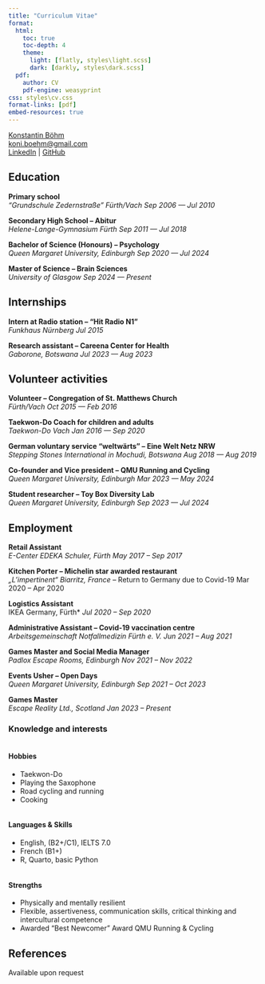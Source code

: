 ```yaml
---
title: "Curriculum Vitae"
format:
  html:
    toc: true
    toc-depth: 4
    theme:
      light: [flatly, styles\light.scss]
      dark: [darkly, styles\dark.scss]
  pdf:
    author: CV
    pdf-engine: weasyprint
css: styles\cv.css
format-links: [pdf]
embed-resources: true
---
```


::: {.print-only}
[Konstantin Böhm](https://konstantindab.github.io/website/) <br>
[koni.boehm@gmail.com](mailto:koni.boehm@gmail.com) <br>
[LinkedIn](https://www.linkedin.com/in/konstantindb/) | [GitHub](https://github.com/konstantindab)
:::

## Education

**Primary school** <br> *“Grundschule Zedernstraße” Fürth/Vach* [*Sep 2006 --- Jul 2010*]{.cvdate}

**Secondary High School -- Abitur** <br> *Helene-Lange-Gymnasium Fürth* [*Sep 2011 --- Jul 2018*]{.cvdate}

**Bachelor of Science (Honours) -- Psychology** <br> *Queen Margaret University, Edinburgh* [*Sep 2020 --- Jul 2024*]{.cvdate}

**Master of Science -- Brain Sciences** <br> *University of Glasgow* [*Sep 2024 --- Present*]{.cvdate}

## Internships

**Intern at Radio station -- “Hit Radio N1”**<br> *Funkhaus Nürnberg* [*Jul 2015*]{.cvdate}

**Research assistant -- Careena Center for Health**<br> *Gaborone, Botswana* [*Jul 2023 --- Aug 2023*]{.cvdate}

## Volunteer activities

**Volunteer -- Congregation of St. Matthews Church**<br> *Fürth/Vach* [*Oct 2015 --- Feb 2016*]{.cvdate}

**Taekwon-Do Coach for children and adults**<br> *Taekwon-Do Vach* [*Jan 2016 --- Sep 2020*]{.cvdate}

**German voluntary service “weltwärts” -- Eine Welt Netz NRW**<br> *Stepping Stones International in Mochudi, Botswana* [*Aug 2018 --- Aug 2019*]{.cvdate}

**Co-founder and Vice president -- QMU Running and Cycling**<br> *Queen Margaret University, Edinburgh* [*Mar 2023 --- May 2024*]{.cvdate}

**Student researcher -- Toy Box Diversity Lab**<br> *Queen Margaret University, Edinburgh* [*Sep 2023 --- Jul 2024*]{.cvdate}


## Employment {style="page-break-before: always"}


**Retail Assistant**<br> *E-Center EDEKA Schuler, Fürth* [*May 2017 -- Sep 2017*]{.cvdate}

**Kitchen Porter -- Michelin star awarded restaurant**<br> *„L’impertinent“ Biarritz, France* -- Return to Germany due to Covid-19 [Mar 2020 -- Apr 2020]{.cvdate}

**Logistics Assistant**<br>IKEA Germany, Fürth* [*Jul 2020 -- Sep 2020*]{.cvdate}

**Administrative Assistant -- Covid-19 vaccination centre**<br> *Arbeitsgemeinschaft Notfallmedizin Fürth e. V.* [*Jun 2021 -- Aug 2021*]{.cvdate}

**Games Master and Social Media Manager**<br>*Padlox Escape Rooms, Edinburgh* [*Nov 2021 -- Nov 2022*]{.cvdate}

**Events Usher -- Open Days**<br> *Queen Margaret University, Edinburgh* [*Sep 2021 -- Oct 2023*]{.cvdate}

**Games Master**<br> *Escape Reality Ltd., Scotland* [*Jan 2023 -- Present*]{.cvdate}


### Knowledge and interests

:::{.container}
::: {.column}
#### Hobbies
- Taekwon-Do
- Playing the Saxophone
- Road cycling and running
- Cooking
:::

::: {.column}
#### Languages & Skills
- English, (B2+/C1), IELTS 7.0
- French (B1+) 
- R, Quarto, basic Python
:::
:::
#### Strengths
- Physically and mentally resilient
- Flexible, assertiveness, communication skills, critical thinking and intercultural competence
- Awarded “Best Newcomer” Award QMU Running & Cycling 



::: {.print-only}
## References
Available upon request
:::
